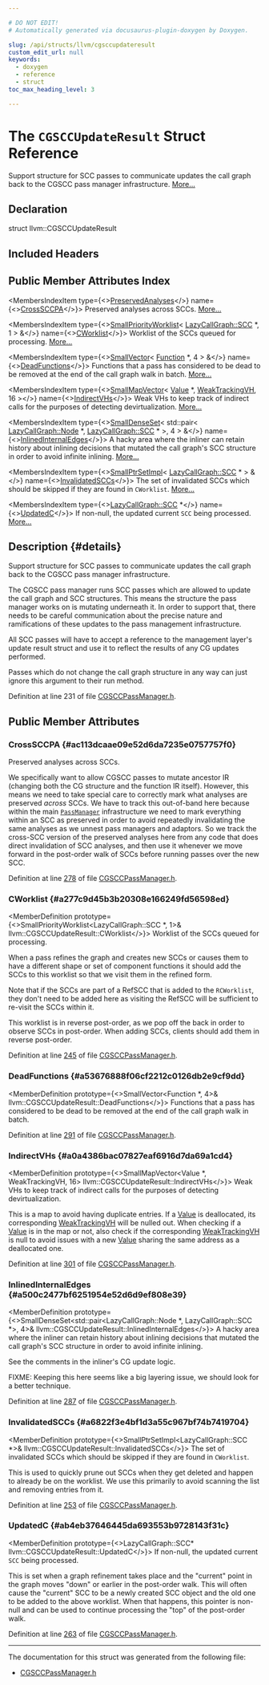 ```yaml
---

# DO NOT EDIT!
# Automatically generated via docusaurus-plugin-doxygen by Doxygen.

slug: /api/structs/llvm/cgsccupdateresult
custom_edit_url: null
keywords:
  - doxygen
  - reference
  - struct
toc_max_heading_level: 3

---
```





# The `CGSCCUpdateResult` Struct Reference

<DoxygenPage pluginConfig={pluginConfig}>

Support structure for SCC passes to communicate updates the call graph back to the CGSCC pass manager infrastructure. <a href="#details">More...</a>

## Declaration

<CodeBlock>struct llvm::CGSCCUpdateResult</CodeBlock>

## Included Headers

<IncludesList>
<IncludesListItem
  filePath="llvm/Analysis/CGSCCPassManager.h"
  permalink="/docs/api/files/include/include/llvm/include/llvm/analysis/cgsccpassmanager-h"
  isLocal="true" />
</IncludesList>

## Public Member Attributes Index

<MembersIndex>

<MembersIndexItem
  type={<><a href="/docs/api/classes/llvm/preservedanalyses">PreservedAnalyses</a></>}
  name={<><a href="#ac113dcaae09e52d6da7235e0757757f0">CrossSCCPA</a></>}>
Preserved analyses across SCCs. <a href="#ac113dcaae09e52d6da7235e0757757f0">More...</a>
</MembersIndexItem>

<MembersIndexItem
  type={<><a href="/docs/api/classes/llvm/smallpriorityworklist">SmallPriorityWorklist</a>&lt; <a href="/docs/api/classes/llvm/lazycallgraph/scc">LazyCallGraph::SCC</a> &#42;, 1 &gt; &amp;</>}
  name={<><a href="#a277c9d45b3b20308e166249fd56598ed">CWorklist</a></>}>
Worklist of the SCCs queued for processing. <a href="#a277c9d45b3b20308e166249fd56598ed">More...</a>
</MembersIndexItem>

<MembersIndexItem
  type={<><a href="/docs/api/classes/llvm/smallvector">SmallVector</a>&lt; <a href="/docs/api/classes/llvm/function">Function</a> &#42;, 4 &gt; &amp;</>}
  name={<><a href="#a53676888f06cf2212c0126db2e9cf9dd">DeadFunctions</a></>}>
Functions that a pass has considered to be dead to be removed at the end of the call graph walk in batch. <a href="#a53676888f06cf2212c0126db2e9cf9dd">More...</a>
</MembersIndexItem>

<MembersIndexItem
  type={<><a href="/docs/api/structs/llvm/smallmapvector">SmallMapVector</a>&lt; <a href="/docs/api/classes/llvm/value">Value</a> &#42;, <a href="/docs/api/classes/llvm/weaktrackingvh">WeakTrackingVH</a>, 16 &gt;</>}
  name={<><a href="#a0a4386bac07827eaf6916d7da69a1cd4">IndirectVHs</a></>}>
Weak VHs to keep track of indirect calls for the purposes of detecting devirtualization. <a href="#a0a4386bac07827eaf6916d7da69a1cd4">More...</a>
</MembersIndexItem>

<MembersIndexItem
  type={<><a href="/docs/api/classes/llvm/smalldenseset">SmallDenseSet</a>&lt; std::pair&lt; <a href="/docs/api/classes/llvm/lazycallgraph/node">LazyCallGraph::Node</a> &#42;, <a href="/docs/api/classes/llvm/lazycallgraph/scc">LazyCallGraph::SCC</a> &#42; &gt;, 4 &gt; &amp;</>}
  name={<><a href="#a500c2477bf6251954e52d6d9ef808e39">InlinedInternalEdges</a></>}>
A hacky area where the inliner can retain history about inlining decisions that mutated the call graph&#39;s SCC structure in order to avoid infinite inlining. <a href="#a500c2477bf6251954e52d6d9ef808e39">More...</a>
</MembersIndexItem>

<MembersIndexItem
  type={<><a href="/docs/api/classes/llvm/smallptrsetimpl">SmallPtrSetImpl</a>&lt; <a href="/docs/api/classes/llvm/lazycallgraph/scc">LazyCallGraph::SCC</a> &#42; &gt; &amp;</>}
  name={<><a href="#a6822f3e4bf1d3a55c967bf74b7419704">InvalidatedSCCs</a></>}>
The set of invalidated SCCs which should be skipped if they are found in <code>CWorklist</code>. <a href="#a6822f3e4bf1d3a55c967bf74b7419704">More...</a>
</MembersIndexItem>

<MembersIndexItem
  type={<><a href="/docs/api/classes/llvm/lazycallgraph/scc">LazyCallGraph::SCC</a> &#42;</>}
  name={<><a href="#ab4eb37646445da693553b9728143f31c">UpdatedC</a></>}>
If non-null, the updated current <code>SCC</code> being processed. <a href="#ab4eb37646445da693553b9728143f31c">More...</a>
</MembersIndexItem>

</MembersIndex>

## Description {#details}

Support structure for SCC passes to communicate updates the call graph back to the CGSCC pass manager infrastructure.

The CGSCC pass manager runs SCC passes which are allowed to update the call graph and SCC structures. This means the structure the pass manager works on is mutating underneath it. In order to support that, there needs to be careful communication about the precise nature and ramifications of these updates to the pass management infrastructure.

All SCC passes will have to accept a reference to the management layer&#39;s update result struct and use it to reflect the results of any CG updates performed.

Passes which do not change the call graph structure in any way can just ignore this argument to their run method.

Definition at line 231 of file <a href="/docs/api/files/include/include/llvm/include/llvm/analysis/cgsccpassmanager-h">CGSCCPassManager.h</a>.

<SectionDefinition>

## Public Member Attributes

### CrossSCCPA {#ac113dcaae09e52d6da7235e0757757f0}

<MemberDefinition
  prototype="PreservedAnalyses llvm::CGSCCUpdateResult::CrossSCCPA">
Preserved analyses across SCCs.

We specifically want to allow CGSCC passes to mutate ancestor IR (changing both the CG structure and the function IR itself). However, this means we need to take special care to correctly mark what analyses are preserved <em>across</em> SCCs. We have to track this out-of-band here because within the main <code><a href="/docs/api/classes/llvm/passmanager">PassManager</a></code> infrastructure we need to mark everything within an SCC as preserved in order to avoid repeatedly invalidating the same analyses as we unnest pass managers and adaptors. So we track the cross-SCC version of the preserved analyses here from any code that does direct invalidation of SCC analyses, and then use it whenever we move forward in the post-order walk of SCCs before running passes over the new SCC.

Definition at line <a href="/docs/api/files/include/include/llvm/include/llvm/analysis/cgsccpassmanager-h/#l00278">278</a> of file <a href="/docs/api/files/include/include/llvm/include/llvm/analysis/cgsccpassmanager-h">CGSCCPassManager.h</a>.
</MemberDefinition>

### CWorklist {#a277c9d45b3b20308e166249fd56598ed}

<MemberDefinition
  prototype={<>SmallPriorityWorklist&lt;LazyCallGraph::SCC &#42;, 1&gt;&amp; llvm::CGSCCUpdateResult::CWorklist</>}>
Worklist of the SCCs queued for processing.

When a pass refines the graph and creates new SCCs or causes them to have a different shape or set of component functions it should add the SCCs to this worklist so that we visit them in the refined form.

Note that if the SCCs are part of a RefSCC that is added to the <code>RCWorklist</code>, they don&#39;t need to be added here as visiting the RefSCC will be sufficient to re-visit the SCCs within it.

This worklist is in reverse post-order, as we pop off the back in order to observe SCCs in post-order. When adding SCCs, clients should add them in reverse post-order.

Definition at line <a href="/docs/api/files/include/include/llvm/include/llvm/analysis/cgsccpassmanager-h/#l00245">245</a> of file <a href="/docs/api/files/include/include/llvm/include/llvm/analysis/cgsccpassmanager-h">CGSCCPassManager.h</a>.
</MemberDefinition>

### DeadFunctions {#a53676888f06cf2212c0126db2e9cf9dd}

<MemberDefinition
  prototype={<>SmallVector&lt;Function &#42;, 4&gt;&amp; llvm::CGSCCUpdateResult::DeadFunctions</>}>
Functions that a pass has considered to be dead to be removed at the end of the call graph walk in batch.

Definition at line <a href="/docs/api/files/include/include/llvm/include/llvm/analysis/cgsccpassmanager-h/#l00291">291</a> of file <a href="/docs/api/files/include/include/llvm/include/llvm/analysis/cgsccpassmanager-h">CGSCCPassManager.h</a>.
</MemberDefinition>

### IndirectVHs {#a0a4386bac07827eaf6916d7da69a1cd4}

<MemberDefinition
  prototype={<>SmallMapVector&lt;Value &#42;, WeakTrackingVH, 16&gt; llvm::CGSCCUpdateResult::IndirectVHs</>}>
Weak VHs to keep track of indirect calls for the purposes of detecting devirtualization.

This is a map to avoid having duplicate entries. If a <a href="/docs/api/classes/llvm/value">Value</a> is deallocated, its corresponding <a href="/docs/api/classes/llvm/weaktrackingvh">WeakTrackingVH</a> will be nulled out. When checking if a <a href="/docs/api/classes/llvm/value">Value</a> is in the map or not, also check if the corresponding <a href="/docs/api/classes/llvm/weaktrackingvh">WeakTrackingVH</a> is null to avoid issues with a new <a href="/docs/api/classes/llvm/value">Value</a> sharing the same address as a deallocated one.

Definition at line <a href="/docs/api/files/include/include/llvm/include/llvm/analysis/cgsccpassmanager-h/#l00301">301</a> of file <a href="/docs/api/files/include/include/llvm/include/llvm/analysis/cgsccpassmanager-h">CGSCCPassManager.h</a>.
</MemberDefinition>

### InlinedInternalEdges {#a500c2477bf6251954e52d6d9ef808e39}

<MemberDefinition
  prototype={<>SmallDenseSet&lt;std::pair&lt;LazyCallGraph::Node &#42;, LazyCallGraph::SCC &#42;&gt;, 4&gt;&amp; llvm::CGSCCUpdateResult::InlinedInternalEdges</>}>
A hacky area where the inliner can retain history about inlining decisions that mutated the call graph&#39;s SCC structure in order to avoid infinite inlining.

See the comments in the inliner&#39;s CG update logic.

FIXME: Keeping this here seems like a big layering issue, we should look for a better technique.

Definition at line <a href="/docs/api/files/include/include/llvm/include/llvm/analysis/cgsccpassmanager-h/#l00287">287</a> of file <a href="/docs/api/files/include/include/llvm/include/llvm/analysis/cgsccpassmanager-h">CGSCCPassManager.h</a>.
</MemberDefinition>

### InvalidatedSCCs {#a6822f3e4bf1d3a55c967bf74b7419704}

<MemberDefinition
  prototype={<>SmallPtrSetImpl&lt;LazyCallGraph::SCC &#42;&gt;&amp; llvm::CGSCCUpdateResult::InvalidatedSCCs</>}>
The set of invalidated SCCs which should be skipped if they are found in <code>CWorklist</code>.

This is used to quickly prune out SCCs when they get deleted and happen to already be on the worklist. We use this primarily to avoid scanning the list and removing entries from it.

Definition at line <a href="/docs/api/files/include/include/llvm/include/llvm/analysis/cgsccpassmanager-h/#l00253">253</a> of file <a href="/docs/api/files/include/include/llvm/include/llvm/analysis/cgsccpassmanager-h">CGSCCPassManager.h</a>.
</MemberDefinition>

### UpdatedC {#ab4eb37646445da693553b9728143f31c}

<MemberDefinition
  prototype={<>LazyCallGraph::SCC&#42; llvm::CGSCCUpdateResult::UpdatedC</>}>
If non-null, the updated current <code>SCC</code> being processed.

This is set when a graph refinement takes place and the &quot;current&quot; point in the graph moves &quot;down&quot; or earlier in the post-order walk. This will often cause the &quot;current&quot; SCC to be a newly created SCC object and the old one to be added to the above worklist. When that happens, this pointer is non-null and can be used to continue processing the &quot;top&quot; of the post-order walk.

Definition at line <a href="/docs/api/files/include/include/llvm/include/llvm/analysis/cgsccpassmanager-h/#l00263">263</a> of file <a href="/docs/api/files/include/include/llvm/include/llvm/analysis/cgsccpassmanager-h">CGSCCPassManager.h</a>.
</MemberDefinition>

</SectionDefinition>

<hr/>

The documentation for this struct was generated from the following file:

<ul>
<li><a href="/docs/api/files/include/include/llvm/include/llvm/analysis/cgsccpassmanager-h">CGSCCPassManager.h</a></li>
</ul>

</DoxygenPage>
